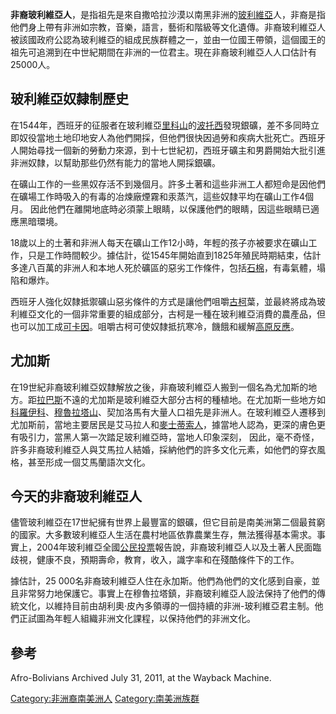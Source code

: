 '''非裔玻利維亞人'''，是指祖先是來自撒哈拉沙漠以南黑非洲的[[玻利維亞|玻利維亞]]人，非裔是指他們身上帶有非洲如宗教，音樂，語言，藝術和階級等文化遺傳。非裔玻利維亞人被該國政府公認為玻利維亞的組成民族群體之一，並由一位國王帶領，這個國王的祖先可追溯到在中世紀期間在非洲的一位君主。現在非裔玻利維亞人人口估計有25000人。

==玻利維亞奴隸制歷史==
在1544年，西班牙的征服者在玻利維亞[[里科山|里科山]]的[[波托西|波托西]]發現銀礦，差不多同時立即奴役當地土地印地安人為他們開採，但他們很快因過勞和疾病大批死亡。西班牙人開始尋找一個新的勞動力來源，到十七世紀初，西班牙礦主和男爵開始大批引進非洲奴隸，以幫助那些仍然有能力的當地人開採銀礦。

在礦山工作的一些黑奴存活不到幾個月。許多土著和這些非洲工人都短命是因他們在礦場工作時吸入的有毒的冶煉廠煙霧和汞蒸汽，這些奴隸平均在礦山工作4個月。 因此他們在離開地底時必須蒙上眼睛，以保護他們的眼睛，因這些眼睛已適應黑暗環境。

18歲以上的土著和非洲人每天在礦山工作12小時，年輕的孩子亦被要求在礦山工作，只是工作時間較少。據估計，從1545年開始直到1825年殖民時期結束，估計多達八百萬的非洲人和本地人死於礦區的惡劣工作條件，包括[[石棉|石棉]]，有毒氣體，塌陷和爆炸。

西班牙人強化奴隸抵禦礦山惡劣條件的方式是讓他們咀嚼[[古柯|古柯]]葉，並最終將成為玻利維亞文化的一個非常重要的組成部分，古柯是一種在玻利維亞消費的農產品，但也可以加工成[[可卡因|可卡因]]。咀嚼古柯可使奴隸抵抗寒冷，饑餓和緩解[[高原反應|高原反應]]。

==尤加斯==
在19世紀非裔玻利維亞奴隸解放之後，非裔玻利維亞人搬到一個名為尤加斯的地方。距[[拉巴斯|拉巴斯]]不遠的尤加斯是玻利維亞大部分古柯的種植地。在尤加斯一些地方如[[科羅伊科|科羅伊科]]、[[穆魯拉塔山|穆魯拉塔山]]、契加洛馬有大量人口祖先是非洲人。在玻利維亞人遷移到尤加斯前，當地主要居民是艾马拉人和[[麥士蒂索人|麥士蒂索人]]，據當地人認為，更深的膚色更有吸引力，當黑人第一次踏足玻利維亞時，當地人印象深刻， 因此，毫不奇怪，許多非裔玻利維亞人與艾馬拉人結婚，採納他們的許多文化元素，如他們的穿衣風格，甚至形成一個艾馬蘭語次文化。

==今天的非裔玻利維亞人==
儘管玻利維亞在17世紀擁有世界上最豐富的銀礦，但它目前是南美洲第二個最貧窮的國家。大多數玻利維亞人生活在農村地區依靠農業生存，無法獲得基本需求。事實上，2004年玻利維亞全國[[公民投票|公民投票]]報告說，非裔玻利維亞人以及土著人民面臨歧視，健康不良，預期壽命，教育，收入，識字率和在殘酷條件下的工作。

據估計，25 000名非裔玻利維亞人住在永加斯。他們為他們的文化感到自豪，並且非常努力地保護它。事實上在穆魯拉塔鎮，非裔玻利維亞人設法保持了他們的傳統文化，以維持目前由胡利奧·皮內多領導的一個持續的非洲-玻利維亞君主制。他們正試圖為年輕人組織非洲文化課程，以保持他們的非洲文化。

==參考==
Afro-Bolivians Archived July 31, 2011, at the Wayback Machine.

[[Category:非洲裔南美洲人|Category:非洲裔南美洲人]]
[[Category:南美洲族群|Category:南美洲族群]]